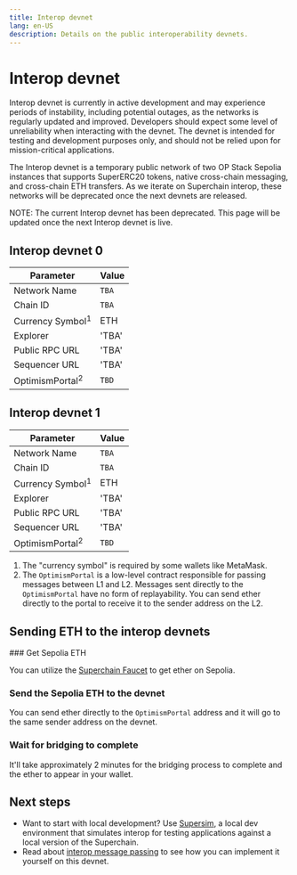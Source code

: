 ```yaml
---
title: Interop devnet
lang: en-US
description: Details on the public interoperability devnets.
---
```



# Interop devnet

<Callout>
Interop devnet is currently in active development and may experience periods of instability, including potential outages, as the networks is regularly updated and improved. Developers should expect some level of unreliability when interacting with the devnet. The devnet is intended for testing and development purposes only, and should not be relied upon for mission-critical applications.
</Callout>


The Interop devnet is a temporary public network of two OP Stack Sepolia instances that supports SuperERC20 tokens, native cross-chain messaging, and cross-chain ETH transfers. As we iterate on Superchain interop, these networks will be deprecated once the next devnets are released.

NOTE: The current Interop devnet has been deprecated. This page will be updated once the next Interop devnet is live.

## Interop devnet 0

| Parameter                   | Value                                                                                                |
| --------------------------- | ---------------------------------------------------------------------------------------------------- |
| Network Name                | `TBA`                                                                                                |
| Chain ID                    | `TBA`                                                                                                |
| Currency Symbol<sup>1</sup> | ETH                                                                                                  |
| Explorer                    | 'TBA'                                                                                                |
| Public RPC URL              | 'TBA'                                                                                                |
| Sequencer URL               | 'TBA'                                                                                                |
| OptimismPortal<sup>2</sup>  | `TBD`                                                                                                |

## Interop devnet 1

| Parameter                   | Value                                                                                                |
| --------------------------- | ---------------------------------------------------------------------------------------------------- |
| Network Name                | `TBA`                                                                                                |
| Chain ID                    | `TBA`                                                                                                |
| Currency Symbol<sup>1</sup> | ETH                                                                                                  |
| Explorer                    | 'TBA'                                                                                                |
| Public RPC URL              | 'TBA'                                                                                                |
| Sequencer URL               | 'TBA'                                                                                                |
| OptimismPortal<sup>2</sup>  | `TBD`                                                                                                |

1.  The "currency symbol" is required by some wallets like MetaMask.
2.  The `OptimismPortal` is a low-level contract responsible for passing messages between L1 and L2. Messages sent directly to the `OptimismPortal` have no form of replayability. You can send ether directly to the portal to receive it to the sender address on the L2.

## Sending ETH to the interop devnets

<Steps>
  ### Get Sepolia ETH

  You can utilize the [Superchain Faucet](https://console.optimism.io/faucet) to get ether on Sepolia.

  ### Send the Sepolia ETH to the devnet

  You can send ether directly to the `OptimismPortal` address and it will go to the same sender address on the devnet.

  ### Wait for bridging to complete

  It'll take approximately 2 minutes for the bridging process to complete and the ether to appear in your wallet.
</Steps>

## Next steps 

*   Want to start with local development? Use [Supersim](/stack/interop/supersim), a local dev environment that simulates interop for testing applications against a local version of the Superchain.
*   Read about [interop message passing](/stack/interop/cross-chain-message) to see how you can implement it yourself on this devnet.

